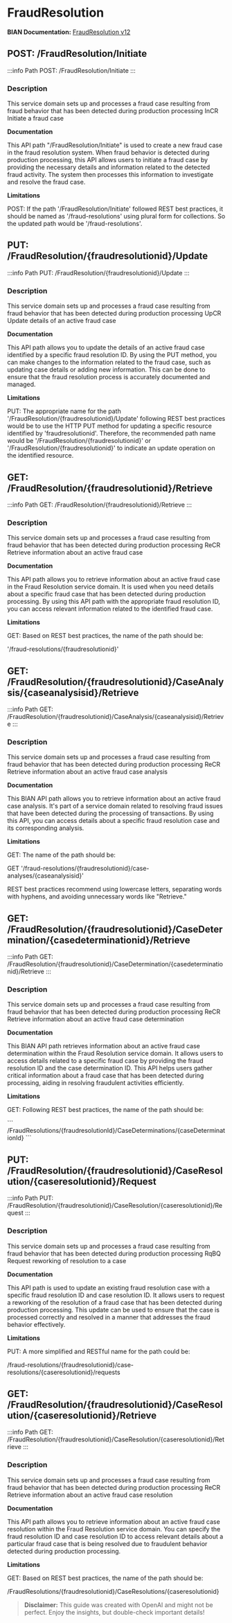 # FraudResolution

**BIAN Documentation:** [FraudResolution v12](https://app.swaggerhub.com/apis/BIAN-3/FraudResolution/12.0.0)

## POST: /FraudResolution/Initiate

:::info Path
POST: /FraudResolution/Initiate
:::

### Description

This service domain sets up and processes a fraud case resulting from fraud behavior that has been detected during production processing InCR Initiate a fraud case

**Documentation**

This API path "/FraudResolution/Initiate" is used to create a new fraud case in the fraud resolution system\. When fraud behavior is detected during production processing\, this API allows users to initiate a fraud case by providing the necessary details and information related to the detected fraud activity\. The system then processes this information to investigate and resolve the fraud case\.

**Limitations**

POST: If the path '/FraudResolution/Initiate' followed REST best practices\, it should be named as '/fraud\-resolutions' using plural form for collections\. So the updated path would be '/fraud\-resolutions'\.

## PUT: /FraudResolution/\{fraudresolutionid\}/Update

:::info Path
PUT: /FraudResolution/\{fraudresolutionid\}/Update
:::

### Description

This service domain sets up and processes a fraud case resulting from fraud behavior that has been detected during production processing UpCR Update details of an active fraud case

**Documentation**

This API path allows you to update the details of an active fraud case identified by a specific fraud resolution ID\. By using the PUT method\, you can make changes to the information related to the fraud case\, such as updating case details or adding new information\. This can be done to ensure that the fraud resolution process is accurately documented and managed\.

**Limitations**

PUT: The appropriate name for the path '/FraudResolution/\{fraudresolutionid\}/Update' following REST best practices would be to use the HTTP PUT method for updating a specific resource identified by 'fraudresolutionid'\. Therefore\, the recommended path name would be '/FraudResolution/\{fraudresolutionid\}' or '/FraudResolution/\{fraudresolutionid\}' to indicate an update operation on the identified resource\.

## GET: /FraudResolution/\{fraudresolutionid\}/Retrieve

:::info Path
GET: /FraudResolution/\{fraudresolutionid\}/Retrieve
:::

### Description

This service domain sets up and processes a fraud case resulting from fraud behavior that has been detected during production processing ReCR Retrieve information about an active fraud case

**Documentation**

This API path allows you to retrieve information about an active fraud case in the Fraud Resolution service domain\. It is used when you need details about a specific fraud case that has been detected during production processing\. By using this API path with the appropriate fraud resolution ID\, you can access relevant information related to the identified fraud case\.

**Limitations**

GET: Based on REST best practices\, the name of the path should be:

'/fraud\-resolutions/\{fraudresolutionid\}'

## GET: /FraudResolution/\{fraudresolutionid\}/CaseAnalysis/\{caseanalysisid\}/Retrieve

:::info Path
GET: /FraudResolution/\{fraudresolutionid\}/CaseAnalysis/\{caseanalysisid\}/Retrieve
:::

### Description

This service domain sets up and processes a fraud case resulting from fraud behavior that has been detected during production processing ReCR Retrieve information about an active fraud case analysis

**Documentation**

This BIAN API path allows you to retrieve information about an active fraud case analysis\. It's part of a service domain related to resolving fraud issues that have been detected during the processing of transactions\. By using this API\, you can access details about a specific fraud resolution case and its corresponding analysis\.

**Limitations**

GET: The name of the path should be:

GET '/fraud\-resolutions/\{fraudresolutionid\}/case\-analyses/\{caseanalysisid\}'

REST best practices recommend using lowercase letters\, separating words with hyphens\, and avoiding unnecessary words like "Retrieve\."

## GET: /FraudResolution/\{fraudresolutionid\}/CaseDetermination/\{casedeterminationid\}/Retrieve

:::info Path
GET: /FraudResolution/\{fraudresolutionid\}/CaseDetermination/\{casedeterminationid\}/Retrieve
:::

### Description

This service domain sets up and processes a fraud case resulting from fraud behavior that has been detected during production processing ReCR Retrieve information about an active fraud case determination

**Documentation**

This BIAN API path retrieves information about an active fraud case determination within the Fraud Resolution service domain\. It allows users to access details related to a specific fraud case by providing the fraud resolution ID and the case determination ID\. This API helps users gather critical information about a fraud case that has been detected during processing\, aiding in resolving fraudulent activities efficiently\.

**Limitations**

GET: Following REST best practices\, the name of the path should be:

\`\`\`
/FraudResolutions/\{fraudresolutionId\}/CaseDeterminations/\{caseDeterminationId\}
\`\`\`

## PUT: /FraudResolution/\{fraudresolutionid\}/CaseResolution/\{caseresolutionid\}/Request

:::info Path
PUT: /FraudResolution/\{fraudresolutionid\}/CaseResolution/\{caseresolutionid\}/Request
:::

### Description

This service domain sets up and processes a fraud case resulting from fraud behavior that has been detected during production processing RqBQ Request reworking of resolution to a case

**Documentation**

This API path is used to update an existing fraud resolution case with a specific fraud resolution ID and case resolution ID\. It allows users to request a reworking of the resolution of a fraud case that has been detected during production processing\. This update can be used to ensure that the case is processed correctly and resolved in a manner that addresses the fraud behavior effectively\.

**Limitations**

PUT: A more simplified and RESTful name for the path could be: 

/fraud\-resolutions/\{fraudresolutionid\}/case\-resolutions/\{caseresolutionid\}/requests

## GET: /FraudResolution/\{fraudresolutionid\}/CaseResolution/\{caseresolutionid\}/Retrieve

:::info Path
GET: /FraudResolution/\{fraudresolutionid\}/CaseResolution/\{caseresolutionid\}/Retrieve
:::

### Description

This service domain sets up and processes a fraud case resulting from fraud behavior that has been detected during production processing ReCR Retrieve information about an active fraud case resolution

**Documentation**

This API path allows you to retrieve information about an active fraud case resolution within the Fraud Resolution service domain\. You can specify the fraud resolution ID and case resolution ID to access relevant details about a particular fraud case that is being resolved due to fraudulent behavior detected during production processing\.

**Limitations**

GET: Based on REST best practices\, the name of the path should be:

/FraudResolutions/\{fraudresolutionid\}/CaseResolutions/\{caseresolutionid\}

> **Disclaimer:** This guide was created with OpenAI and might not be perfect. Enjoy the insights, but double-check important details!
